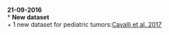 **21-09-2016**      
* **New dataset**   
  + 1 new dataset for pediatric tumors:[Cavalli et al. 2017](https://www.ncbi.nlm.nih.gov/pubmed/28609654)    
       
  
  
  
   
   
  



